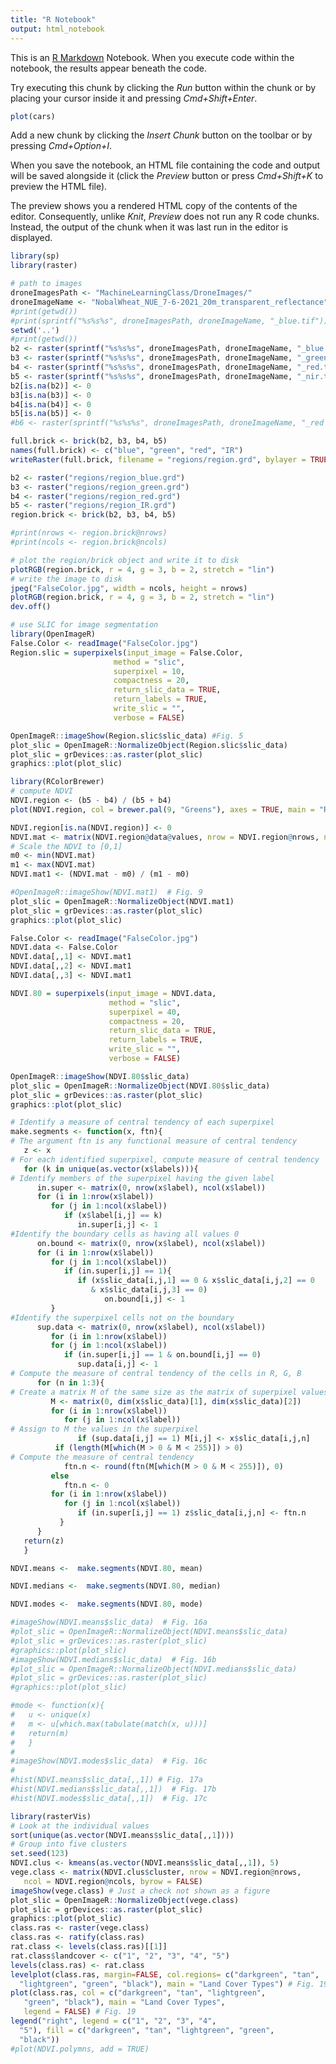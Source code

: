 ```yaml
---
title: "R Notebook"
output: html_notebook
---
```


This is an [R Markdown](http://rmarkdown.rstudio.com) Notebook. When you execute code within the notebook, the results appear beneath the code.

Try executing this chunk by clicking the *Run* button within the chunk or by placing your cursor inside it and pressing *Cmd+Shift+Enter*.

```r
plot(cars)
```

Add a new chunk by clicking the *Insert Chunk* button on the toolbar or by pressing *Cmd+Option+I*.

When you save the notebook, an HTML file containing the code and output will be saved alongside it (click the *Preview* button or press *Cmd+Shift+K* to preview the HTML file).

The preview shows you a rendered HTML copy of the contents of the editor. Consequently, unlike *Knit*, *Preview* does not run any R code chunks. Instead, the output of the chunk when it was last run in the editor is displayed.

```r
library(sp)
library(raster)
```

```r
# path to images
droneImagesPath <- "MachineLearningClass/DroneImages/"
droneImageName <- "NobalWheat_NUE_7-6-2021_20m_transparent_reflectance"
#print(getwd())
#print(sprintf("%s%s%s", droneImagesPath, droneImageName, "_blue.tif"))
setwd('..')
#print(getwd())
b2 <- raster(sprintf("%s%s%s", droneImagesPath, droneImageName, "_blue.tif")) # Blue
b3 <- raster(sprintf("%s%s%s", droneImagesPath, droneImageName, "_green.tif")) # Green
b4 <- raster(sprintf("%s%s%s", droneImagesPath, droneImageName, "_red.tif")) # Red
b5 <- raster(sprintf("%s%s%s", droneImagesPath, droneImageName, "_nir.tif")) # NIR
b2[is.na(b2)] <- 0
b3[is.na(b3)] <- 0
b4[is.na(b4)] <- 0
b5[is.na(b5)] <- 0
#b6 <- raster(sprintf("%s%s%s", droneImagesPath, droneImageName, "_red edge.tif")) # Red Edge
```

```r
full.brick <- brick(b2, b3, b4, b5)
names(full.brick) <- c("blue", "green", "red", "IR")
writeRaster(full.brick, filename = "regions/region.grd", bylayer = TRUE, suffix = names(full.brick), overwrite=TRUE)

b2 <- raster("regions/region_blue.grd")
b3 <- raster("regions/region_green.grd")
b4 <- raster("regions/region_red.grd")
b5 <- raster("regions/region_IR.grd")
region.brick <- brick(b2, b3, b4, b5)

#print(nrows <- region.brick@nrows)
#print(ncols <- region.brick@ncols)

# plot the region/brick object and write it to disk
plotRGB(region.brick, r = 4, g = 3, b = 2, stretch = "lin")
# write the image to disk
jpeg("FalseColor.jpg", width = ncols, height = nrows)
plotRGB(region.brick, r = 4, g = 3, b = 2, stretch = "lin")
dev.off()

# use SLIC for image segmentation
library(OpenImageR)
False.Color <- readImage("FalseColor.jpg")
Region.slic = superpixels(input_image = False.Color,
                       method = "slic",
                       superpixel = 10, 
                       compactness = 20,
                       return_slic_data = TRUE,
                       return_labels = TRUE, 
                       write_slic = "", 
                       verbose = FALSE)

OpenImageR::imageShow(Region.slic$slic_data) #Fig. 5
plot_slic = OpenImageR::NormalizeObject(Region.slic$slic_data)
plot_slic = grDevices::as.raster(plot_slic)
graphics::plot(plot_slic)
```

```r
library(RColorBrewer)
# compute NDVI
NDVI.region <- (b5 - b4) / (b5 + b4)
plot(NDVI.region, col = brewer.pal(9, "Greens"), axes = TRUE, main = "Region NDVI")

NDVI.region[is.na(NDVI.region)] <- 0
NDVI.mat <- matrix(NDVI.region@data@values, nrow = NDVI.region@nrows, ncol = NDVI.region@ncols, byrow = TRUE)
# Scale the NDVI to [0,1]
m0 <- min(NDVI.mat)
m1 <- max(NDVI.mat)
NDVI.mat1 <- (NDVI.mat - m0) / (m1 - m0)

#OpenImageR::imageShow(NDVI.mat1)  # Fig. 9
plot_slic = OpenImageR::NormalizeObject(NDVI.mat1)
plot_slic = grDevices::as.raster(plot_slic)
graphics::plot(plot_slic)

False.Color <- readImage("FalseColor.jpg")
NDVI.data <- False.Color
NDVI.data[,,1] <- NDVI.mat1
NDVI.data[,,2] <- NDVI.mat1
NDVI.data[,,3] <- NDVI.mat1
```

```r
NDVI.80 = superpixels(input_image = NDVI.data,
                      method = "slic", 
                      superpixel = 40,
                      compactness = 20, 
                      return_slic_data = TRUE,
                      return_labels = TRUE, 
                      write_slic = "",
                      verbose = FALSE)

OpenImageR::imageShow(NDVI.80$slic_data)
plot_slic = OpenImageR::NormalizeObject(NDVI.80$slic_data)
plot_slic = grDevices::as.raster(plot_slic)
graphics::plot(plot_slic)
```

```r
# Identify a measure of central tendency of each superpixel
make.segments <- function(x, ftn){
# The argument ftn is any functional measure of central tendency
   z <- x
# For each identified superpixel, compute measure of central tendency
   for (k in unique(as.vector(x$labels))){
# Identify members of the superpixel having the given label
      in.super <- matrix(0, nrow(x$label), ncol(x$label))
      for (i in 1:nrow(x$label))
         for (j in 1:ncol(x$label))
            if (x$label[i,j] == k)
               in.super[i,j] <- 1
#Identify the boundary cells as having all values 0
      on.bound <- matrix(0, nrow(x$label), ncol(x$label))
      for (i in 1:nrow(x$label))
         for (j in 1:ncol(x$label))
            if (in.super[i,j] == 1){
               if (x$slic_data[i,j,1] == 0 & x$slic_data[i,j,2] == 0 
                  & x$slic_data[i,j,3] == 0)
                     on.bound[i,j] <- 1
         }
#Identify the superpixel cells not on the boundary
      sup.data <- matrix(0, nrow(x$label), ncol(x$label))
         for (i in 1:nrow(x$label))
         for (j in 1:ncol(x$label))
            if (in.super[i,j] == 1 & on.bound[i,j] == 0)
               sup.data[i,j] <- 1
# Compute the measure of central tendency of the cells in R, G, B
      for (n in 1:3){
# Create a matrix M of the same size as the matrix of superpixel values
         M <- matrix(0, dim(x$slic_data)[1], dim(x$slic_data)[2]) 
         for (i in 1:nrow(x$label))
            for (j in 1:ncol(x$label))
# Assign to M the values in the superpixel
               if (sup.data[i,j] == 1) M[i,j] <- x$slic_data[i,j,n]
          if (length(M[which(M > 0 & M < 255)]) > 0)
# Compute the measure of central tendency
            ftn.n <- round(ftn(M[which(M > 0 & M < 255)]), 0)
         else
            ftn.n <- 0
         for (i in 1:nrow(x$label))
            for (j in 1:ncol(x$label))
               if (in.super[i,j] == 1) z$slic_data[i,j,n] <- ftn.n
           }
      }
   return(z)
   }
```

```r
NDVI.means <-  make.segments(NDVI.80, mean)
```

```r
NDVI.medians <-  make.segments(NDVI.80, median)
```

```r
NDVI.modes <-  make.segments(NDVI.80, mode)
```

```r
#imageShow(NDVI.means$slic_data)  # Fig. 16a
#plot_slic = OpenImageR::NormalizeObject(NDVI.means$slic_data)
#plot_slic = grDevices::as.raster(plot_slic)
#graphics::plot(plot_slic)
#imageShow(NDVI.medians$slic_data)  # Fig. 16b
#plot_slic = OpenImageR::NormalizeObject(NDVI.medians$slic_data)
#plot_slic = grDevices::as.raster(plot_slic)
#graphics::plot(plot_slic)
```

```r
#mode <- function(x){
#   u <- unique(x)
#   m <- u[which.max(tabulate(match(x, u)))]
#   return(m)
#   }
#
#imageShow(NDVI.modes$slic_data)  # Fig. 16c
#
#hist(NDVI.means$slic_data[,,1]) # Fig. 17a
#hist(NDVI.medians$slic_data[,,1])  # Fig. 17b
#hist(NDVI.modes$slic_data[,,1])  # Fig. 17c
```

```r
library(rasterVis)
# Look at the individual values
sort(unique(as.vector(NDVI.means$slic_data[,,1])))
# Group into five clusters
set.seed(123) 
NDVI.clus <- kmeans(as.vector(NDVI.means$slic_data[,,1]), 5)
vege.class <- matrix(NDVI.clus$cluster, nrow = NDVI.region@nrows,
   ncol = NDVI.region@ncols, byrow = FALSE)
imageShow(vege.class) # Just a check not shown as a figure
plot_slic = OpenImageR::NormalizeObject(vege.class)
plot_slic = grDevices::as.raster(plot_slic)
graphics::plot(plot_slic)
class.ras <- raster(vege.class)
class.ras <- ratify(class.ras)
rat.class <- levels(class.ras)[[1]]
rat.class$landcover <- c("1", "2", "3", "4", "5")
levels(class.ras) <- rat.class
levelplot(class.ras, margin=FALSE, col.regions= c("darkgreen", "tan",
  "lightgreen", "green", "black"), main = "Land Cover Types") # Fig. 19
plot(class.ras, col = c("darkgreen", "tan", "lightgreen",
   "green", "black"), main = "Land Cover Types",
   legend = FALSE) # Fig. 19
legend("right", legend = c("1", "2", "3", "4",
  "5"), fill = c("darkgreen", "tan", "lightgreen", "green",
  "black"))
#plot(NDVI.polymns, add = TRUE) 
```
